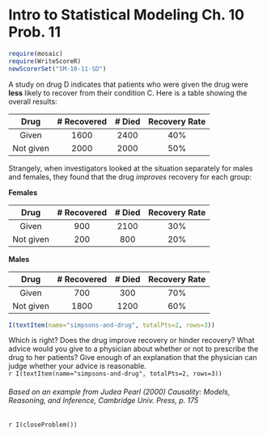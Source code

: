 Intro to Statistical Modeling Ch. 10 Prob. 11
========================================================
```r
require(mosaic)
require(WriteScoreR)
newScorerSet("SM-10-11-SD")
```
A study on drug D indicates that patients who were given the drug were **less** likely to recover from their condition C.  Here is a table showing the overall results:

Drug | # Recovered | # Died | Recovery Rate
|:----:|:----:|:----:|:----:|
Given | 1600 | 2400 | 40%
Not given | 2000 | 2000 | 50%


Strangely, when investigators looked at the situation separately for males and females, they found that the drug *improves* recovery for each group:

**Females** 

Drug | # Recovered | # Died | Recovery Rate
:---:|:---:|:---:|:---:|
Given | 900 | 2100 | 30%
Not given | 200 | 800 | 20%

**Males**  

Drug | # Recovered | # Died | Recovery Rate
:---:|:---:|:---:|:---:|
Given | 700 | 300 | 70%
Not given | 1800 | 1200 | 60%


```r
I(textItem(name="simpsons-and-drug", totalPts=2, rows=3))
```
Which is right?  Does the drug improve recovery or hinder recovery? What advice would you give to a physician about whether or not to prescribe the drug to her patients?  Give enough of an explanation that the physician can judge whether your advice is reasonable.     
`r I(textItem(name="simpsons-and-drug", totalPts=2, rows=3))`


###### Based on an example from Judea Pearl (2000) *Causality: Models, Reasoning, and Inference*, Cambridge Univ. Press, p. 175

`r I(closeProblem())`


